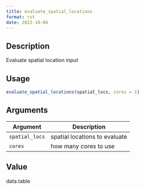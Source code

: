 ```yaml
--- 
title: evaluate_spatial_locations 
format: rst 
date: 2022-10-06 
--- 
```


## Description

Evaluate spatial location input


## Usage

```r
evaluate_spatial_locations(spatial_locs, cores = 1)
```


## Arguments

Argument      |Description
------------- |----------------
`spatial_locs`     |     spatial locations to evaluate
`cores`     |     how many cores to use


## Value

data.table


